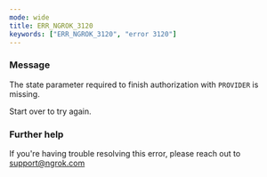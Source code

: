 ```yaml
---
mode: wide
title: ERR_NGROK_3120
keywords: ["ERR_NGROK_3120", "error 3120"]
---
```


### Message

The state parameter required to finish authorization with `PROVIDER` is missing.

Start over to try again.

### Further help

If you're having trouble resolving this error, please reach out to [support@ngrok.com](mailto:support@ngrok.com?subject=Help%20with%20ERR_NGROK_3120)
